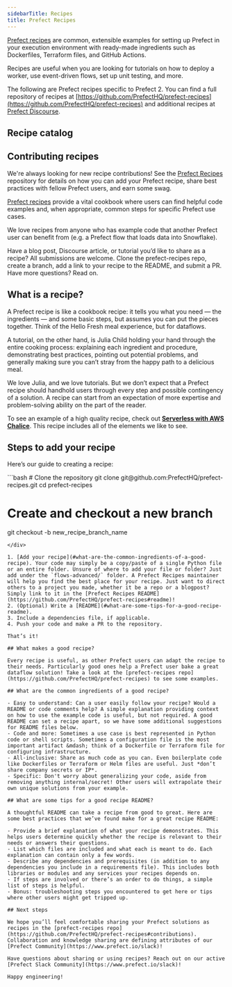 ```yaml
---
sidebarTitle: Recipes
title: Prefect Recipes
---
```



[Prefect recipes](https://github.com/PrefectHQ/prefect-recipes) are common, extensible examples for setting up Prefect in your execution environment with ready-made ingredients such as Dockerfiles, Terraform files, and GitHub Actions.

Recipes are useful when you are looking for tutorials on how to deploy a worker, use event-driven flows, set up unit testing, and more.

The following are Prefect recipes specific to Prefect 2. You can find a full repository of recipes at [https://github.com/PrefectHQ/prefect-recipes](https://github.com/PrefectHQ/prefect-recipes) and additional recipes at [Prefect Discourse](https://discourse.prefect.io/).

## Recipe catalog



## Contributing recipes

We're always looking for new recipe contributions! See the [Prefect Recipes](https://github.com/PrefectHQ/prefect-recipes#contributing--swag-) repository for details on how you can add your Prefect recipe, share best practices with fellow Prefect users, and earn some swag.

[Prefect recipes](https://github.com/PrefectHQ/prefect-recipes) provide a vital cookbook where users can find helpful code examples and, when appropriate, common steps for specific Prefect use cases.

We love recipes from anyone who has example code that another Prefect user can benefit from (e.g. a Prefect flow that loads data into Snowflake).

Have a blog post, Discourse article, or tutorial you’d like to share as a recipe? All submissions are welcome. Clone the prefect-recipes repo, create a branch, add a link to your recipe to the README, and submit a PR. Have more questions? Read on.

## What is a recipe?

A Prefect recipe is like a cookbook recipe: it tells you what you need &mdash; the ingredients &mdash; and some basic steps, but assumes you can put the pieces together. Think of the Hello Fresh meal experience, but for dataflows.

A tutorial, on the other hand, is Julia Child holding your hand through the entire cooking process: explaining each ingredient and procedure, demonstrating best practices, pointing out potential problems, and generally making sure you can’t stray from the happy path to a delicious meal.

We love Julia, and we love tutorials. But we don’t expect that a Prefect recipe should handhold users through every step and possible contingency of a solution. A recipe can start from an expectation of more expertise and problem-solving ability on the part of the reader.

To see an example of a high quality recipe, check out **[Serverless with AWS Chalice](https://github.com/PrefectHQ/prefect-recipes/tree/main/flows-advanced/serverless)**. This recipe includes all of the elements we like to see.

## Steps to add your recipe

Here’s our guide to creating a recipe:

<div class="terminal">
```bash
# Clone the repository
git clone git@github.com:PrefectHQ/prefect-recipes.git
cd prefect-recipes

# Create and checkout a new branch

git checkout -b new_recipe_branch_name

```
</div>

1. [Add your recipe](#what-are-the-common-ingredients-of-a-good-recipe). Your code may simply be a copy/paste of a single Python file or an entire folder. Unsure of where to add your file or folder? Just add under the `flows-advanced/` folder. A Prefect Recipes maintainer will help you find the best place for your recipe. Just want to direct others to a project you made, whether it be a repo or a blogpost? Simply link to it in the [Prefect Recipes README](https://github.com/PrefectHQ/prefect-recipes#readme)!
2. (Optional) Write a [README](#what-are-some-tips-for-a-good-recipe-readme).
3. Include a dependencies file, if applicable.
4. Push your code and make a PR to the repository.

That’s it! 

## What makes a good recipe?

Every recipe is useful, as other Prefect users can adapt the recipe to their needs. Particularly good ones help a Prefect user bake a great dataflow solution! Take a look at the [prefect-recipes repo](https://github.com/PrefectHQ/prefect-recipes) to see some examples.

## What are the common ingredients of a good recipe?

- Easy to understand: Can a user easily follow your recipe? Would a README or code comments help? A simple explanation providing context on how to use the example code is useful, but not required. A good README can set a recipe apart, so we have some additional suggestions for README files below.
- Code and more: Sometimes a use case is best represented in Python code or shell scripts. Sometimes a configuration file is the most important artifact &mdash; think of a Dockerfile or Terraform file for configuring infrastructure.
- All-inclusive: Share as much code as you can. Even boilerplate code like Dockerfiles or Terraform or Helm files are useful. Just *don’t share company secrets or IP*.
- Specific: Don't worry about generalizing your code, aside from removing anything internal/secret! Other users will extrapolate their own unique solutions from your example.

## What are some tips for a good recipe README?

A thoughtful README can take a recipe from good to great. Here are some best practices that we’ve found make for a great recipe README:

- Provide a brief explanation of what your recipe demonstrates. This helps users determine quickly whether the recipe is relevant to their needs or answers their questions.
- List which files are included and what each is meant to do. Each explanation can contain only a few words.
- Describe any dependencies and prerequisites (in addition to any dependencies you include in a requirements file). This includes both libraries or modules and any services your recipes depends on.
- If steps are involved or there’s an order to do things, a simple list of steps is helpful.
- Bonus: troubleshooting steps you encountered to get here or tips where other users might get tripped up.

## Next steps

We hope you’ll feel comfortable sharing your Prefect solutions as recipes in the [prefect-recipes repo](https://github.com/PrefectHQ/prefect-recipes#contributions). Collaboration and knowledge sharing are defining attributes of our [Prefect Community](https://www.prefect.io/slack)! 

Have questions about sharing or using recipes? Reach out on our active [Prefect Slack Community](https://www.prefect.io/slack)!

Happy engineering!
